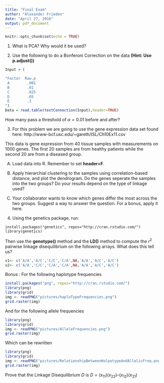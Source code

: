 ```yaml
---
title: "Final Exam"
author: "Alexander Frieden"
date: "April 27, 2016"
output: pdf_document
---
```


```r
knitr::opts_chunk$set(echo = TRUE)
```

1.  What is PCA?  Why would it be used?

2.  Use the following to do a Bonferoni Correction on the data
**(Hint: Use p.adjust())**
```r
Input = (

"Factor  Raw.p
 A        .001
 B        .01
 C        .025
 D        .05
 E        .1
")
Data = read.table(textConnection(Input),header=TRUE)
```

How many pass a threshold of $\alpha = 0.01$ before and after?


3.  For this problem we are going to use the gene expression data set found here:
http://www-bcf.usc.edu/~gareth/ISL/Ch10Ex11.csv

This data is gene expression from 40 tissue samples with measurements on 1000 genes.  The first 20 samples are from healthy patients while the second 20 are from a diseased group. 

A)  Load data into R.  Remember to set **header=F**.

B)  Apply hierarchial clustering to the samples using correlation-based distance, and plot the dendrogram.  Do the genes seperate the samples into the two groups?  Do your results depend on the type of linkage used?

C)  Your collaborator wants to know which genes differ the most across the two groups.  Suggest a way to answer the question.  For a bonus, apply it here.  

4.  Using the genetics package, run:
```
install.packages("genetics", repos="http://cran.rstudio.com/")
library(genetics)
```

Then use the **genotype()** method and the **LD()** method to compute the $r^2$ pairwise linkage disequilibrium on the following arrays.  What does this tell us?  

```r
v1<- c('A/A','A/C','C/C','C/A',NA,'A/A','A/C','A/C')
v2<- c('A/A','C/C','C/A','C/A',NA,'A/A','A/C','A/C')
```

Bonus :  For the following haplotype frequencies

```r
install.packages("png", repos="http://cran.rstudio.com/")
library(png)
library(grid)
img <- readPNG("pictures/haploTypeFrequencies.png")
grid.raster(img)
```

And for the following allele frequencies

```r
library(png)
library(grid)
img <- readPNG("pictures/AlleleFrequencies.png")
grid.raster(img)
```

Which can be rewritten

```r
library(png)
library(grid)
img <- readPNG("pictures/RelationshipBetweenHalpotypeAndAllelicFreq.png")
grid.raster(img)
```


Prove that the Linkage Disequilibrium $D$ is $D =  (x_{11})(x_{22}) – (x_{12})(x_{21})$
